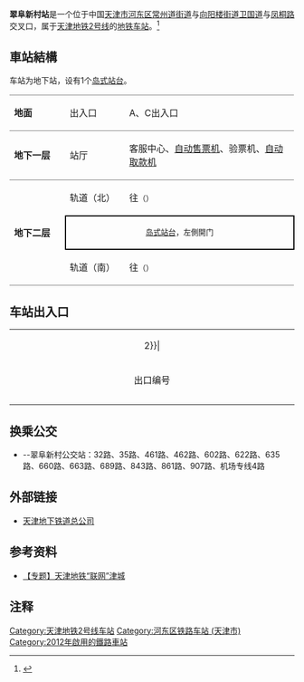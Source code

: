{{noteTA 
|G1 =Transport}}
{{Infobox station
|name = 翠阜新村
|eng_name = Cuifuxincun
|linecolour = {{天津地铁颜色|2}}
|image = Platform of Cuifuxincun Station (20200426111117).jpg
|caption = 翠阜新村站站台（2020年4月）
|other_name = 
|country = {{PRC}}
|borough = [[天津市|天津市]][[河东区_(天津市)|河东区]][[常州道街道|常州道街道]]与[[向阳楼街道|向阳楼街道]]
|address = [[卫国道|卫国道]]与[[凤桐路|凤桐路]]交叉口
|coordinates = {{coord|39.1431334|N|117.2508227|E|display=inline,title|Region:CH_type}}
|elevation = 
|operator = [[天津轨道交通集团|天津轨道交通集团]]
|lines = {{天津地铁线路名|2|SL}}
|distance = 
|platform = 1座[[岛式站台|岛式站台]]
|tracks = 2条
|bus_routes = 
|bus_stands = 
|connections = 公交站
|structure = 地下车站
|hall = 地下站厅
|depth = 
|levels = 
|interchange = 
|exits = 
|lift = 
|escalator = 
|architect = 
|architectural_style = 
|colour = 
|type = 
|status = 运营中
|code = 
|zone = 
|classification = 
|website = 
|built = 
|opened = 2012年7月1日
|closed = 
|pass_year = 
|passengers = 
|pass_system = 
|pass_rank = 
|mpassengers = 
|trains = 
|station_hours = 
|hours = 
|first = 往{{天津地铁起讫站|2|R}}：06:08<br />往{{天津地铁起讫站|2|L}}：06:02
|last = 往{{天津地铁起讫站|2|R}}：23:27<br />往{{天津地铁起讫站|2|L}}：23:10
|adjacent = {{adjacent stations|system=天津地铁|line=2|left=靖江路|right=屿东城}}
|other_services = 
|route_map = 
}}
'''翠阜新村站'''是一个位于中国[[天津市|天津市]][[河东区_(天津市)|河东区]][[常州道街道|常州道街道]]与[[向阳楼街道|向阳楼街道]][[卫国道|卫国道]]与[[凤桐路|凤桐路]]交叉口，属于[[天津地铁|天津地铁]][[天津地铁2号线|2号线]]的[[地铁车站|地铁车站]]。<ref>{{Cite web |url=http://news.enorth.com.cn/system/2011/04/29/006460387.shtml |title=地铁2、3号线公示最新站名 2号线：曹庄—空港 |accessdate=2011-05-05 |archive-date=2012-02-11 |archive-url=https://web.archive.org/web/20120211233344/http://news.enorth.com.cn/system/2011/04/29/006460387.shtml |dead-url=no }}</ref>

== 車站結構 ==
车站为地下站，设有1个[[岛式站台|岛式站台]]。
{|cellspacing=0 cellpadding=3
|-
|style="border-top:solid 1px gray;border-bottom:solid 1px gray;" valign=top width=100|'''地面'''
|style="border-top:solid 1px gray;border-bottom:solid 1px gray;" valign=top width=100|出入口
|style="border-top:solid 1px gray;border-bottom:solid 1px gray;" valign=top width=350|A、C出入口
|-
|style="border-bottom:solid 1px gray;" valign=top|'''地下一层'''
|style="border-bottom:solid 1px gray;" valign=top|站厅
|style="border-bottom:solid 1px gray;" valign=top|客服中心、[[自动售票机|自动售票机]]、验票机、[[自动取款机|自动取款机]]
|-
|style="border-bottom:solid 1px gray;" rowspan=3 valign=top|'''地下二层'''
|轨道（北）
|{{arrow|L}} {{天津地铁线路名|2|c}}往{{站|曹庄}}<small>（{{站|靖江路}}）</small>
|-
|style="border-right:solid 2px black;border-left:solid 2px black;border-top:solid 2px black;border-bottom:solid 2px black;" colspan=2|<center><small>[[岛式站台|岛式站台]]，左側開门</small></center>
|-
|style="border-bottom:solid 1px gray;"|轨道（南）
|style="border-bottom:solid 1px gray;"|{{arrow|R}} {{天津地铁线路名|2|c}}往{{站|滨海国际机场}}<small>（{{站|屿东城}}）</small>
|}

== 车站出入口 ==
{| class="wikitable" style="width:65%"
|colspan=4 align="center" bgcolor={{天津地铁颜色|2}}|
|-
! style="width:9%" | 出口编号
! style="width:40%" | 可到达目的地
|-
| align="center" style="border-bottom:none" | {{港鐵出口|A}}  ||倚营里
|-
| align="center" style="border-bottom:none" | {{港鐵出口|C}}  ||卫国道
|}

== 换乘公交 ==
*{{港鐵出口|A}}--翠阜新村公交站：32路、35路、461路、462路、602路、622路、635路、660路、663路、689路、843路、861路、907路、机场专线4路

== 外部链接 ==
* [https://web.archive.org/web/20090827003539/http://www.tjdt.cn/ 天津地下铁道总公司]

== 参考资料 ==
* [http://news.enorth.com.cn/system/2006/08/09/001379965.shtml 【专题】天津地铁“联网”津城] {{Wayback|url=http://news.enorth.com.cn/system/2006/08/09/001379965.shtml |date=20070905012246 }}

== 注释 ==
<div class="references-small">
<references />
</div>

{{Commonscat|Cuifuxincun Station}}

{{天津地铁2号线}}
{{天津轨道交通车站列表}}

[[Category:天津地铁2号线车站|Category:天津地铁2号线车站]]
[[Category:河东区铁路车站_(天津市)|Category:河东区铁路车站 (天津市)]]
[[Category:2012年啟用的鐵路車站|Category:2012年啟用的鐵路車站]]